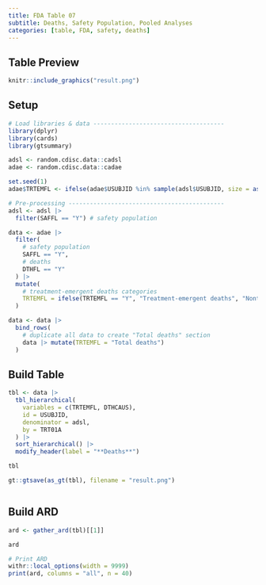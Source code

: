```yaml
---
title: FDA Table 07
subtitle: Deaths, Safety Population, Pooled Analyses
categories: [table, FDA, safety, deaths]
---
```


::: panel-tabset
## Table Preview

```r
knitr::include_graphics("result.png")
```

## Setup

```r
# Load libraries & data -------------------------------------
library(dplyr)
library(cards)
library(gtsummary)

adsl <- random.cdisc.data::cadsl
adae <- random.cdisc.data::cadae

set.seed(1)
adae$TRTEMFL <- ifelse(adae$USUBJID %in% sample(adsl$USUBJID, size = as.integer(nrow(adsl) / 3)), "N", "Y")

# Pre-processing --------------------------------------------
adsl <- adsl |>
  filter(SAFFL == "Y") # safety population

data <- adae |>
  filter(
    # safety population
    SAFFL == "Y", 
    # deaths
    DTHFL == "Y"
  ) |>
  mutate(
    # treatment-emergent deaths categories
    TRTEMFL = ifelse(TRTEMFL == "Y", "Treatment-emergent deaths", "Nontreatment-emergent deaths")
  )

data <- data |>
  bind_rows(
    # duplicate all data to create "Total deaths" section
    data |> mutate(TRTEMFL = "Total deaths")
  )
```

## Build Table

```r
tbl <- data |>
  tbl_hierarchical(
    variables = c(TRTEMFL, DTHCAUS), 
    id = USUBJID, 
    denominator = adsl, 
    by = TRT01A
  ) |>
  sort_hierarchical() |>
  modify_header(label = "**Deaths**")

tbl
```

```r
gt::gtsave(as_gt(tbl), filename = "result.png")
```

```r
```

## Build ARD

```r
ard <- gather_ard(tbl)[[1]]

ard
```

```r
# Print ARD
withr::local_options(width = 9999)
print(ard, columns = "all", n = 40)
```
:::
